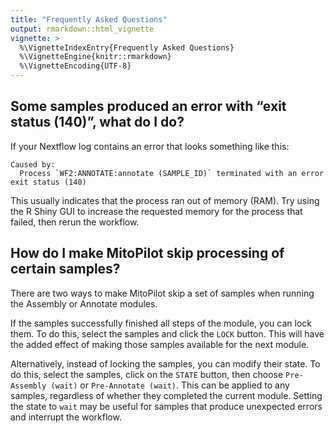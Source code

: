 ```yaml
---
title: "Frequently Asked Questions"
output: rmarkdown::html_vignette
vignette: >
  %\VignetteIndexEntry{Frequently Asked Questions}
  %\VignetteEngine{knitr::rmarkdown}
  %\VignetteEncoding{UTF-8}
---
```


## Some samples produced an error with "exit status (140)", what do I do?

If your Nextflow log contains an error that looks something like this:

```
Caused by:
  Process `WF2:ANNOTATE:annotate (SAMPLE_ID)` terminated with an error exit status (140)
```

This usually indicates that the process ran out of memory (RAM).
Try using the R Shiny GUI to increase the requested memory for the process that failed, then rerun the workflow.

## How do I make MitoPilot skip processing of certain samples?

There are two ways to make MitoPilot skip a set of samples when running the Assembly or Annotate modules.

If the samples successfully finished all steps of the module, you can lock them.
To do this, select the samples and click the `LOCK` button. 
This will have the added effect of making those samples available for the next module.

Alternatively, instead of locking the samples, you can modify their state.
To do this, select the samples, click on the `STATE` button, then choose `Pre-Assembly (wait)` or `Pre-Annotate (wait)`.
This can be applied to any samples, regardless of whether they completed the current module.
Setting the state to `wait` may be useful for samples that produce unexpected errors and interrupt the workflow.